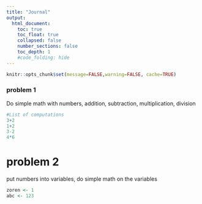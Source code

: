 ```yaml
---
title: "Journal"
output:
  html_document:
    toc: true
    toc_float: true
    collapsed: false
    number_sections: false
    toc_depth: 1
    #code_folding: hide
---
```


```r
knitr::opts_chunk$set(message=FALSE,warning=FALSE, cache=TRUE)
```


### problem 1

Do simple math with numbers, addition, subtraction, multiplication, division

```r
#List of computations
3+2
1+2
3-2
4*6

```


# problem 2

put numbers into variables, do simple math on the variables

```r

zoren <- 1
abc <- 123

```

